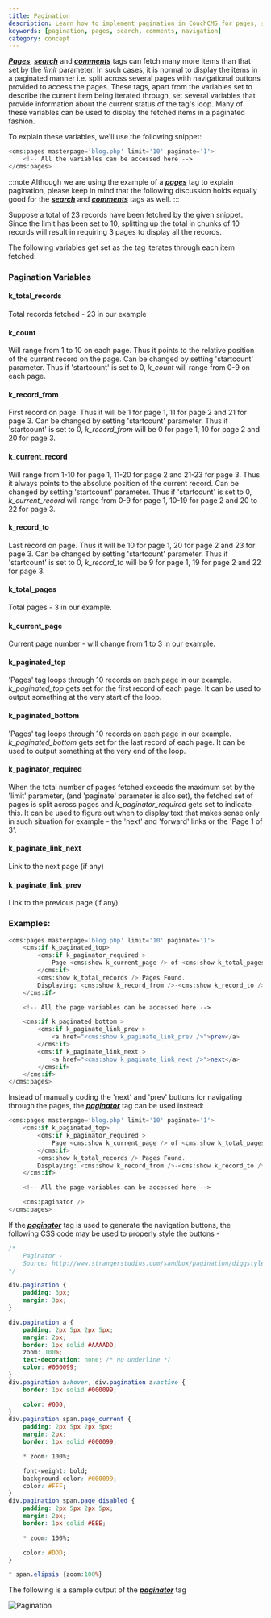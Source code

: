 ```yaml
---
title: Pagination
description: Learn how to implement pagination in CouchCMS for pages, search results and comments
keywords: [pagination, pages, search, comments, navigation]
category: concept
---
```


[__*Pages*__](../../tags-reference/pages.html), [__*search*__](../../tags-reference/search.html) and [__*comments*__](../../tags-reference/comments.html) tags can fetch many more items than that set by the _limit_ parameter.
In such cases, it is normal to display the items in a paginated manner i.e. split across several pages with navigational buttons provided to access the pages.
These tags, apart from the variables set to describe the current item being iterated through, set several variables that provide information about the current status of the tag's loop. Many of these variables can be used to display the fetched items in a paginated fashion.

To explain these variables, we'll use the following snippet:

```php
<cms:pages masterpage='blog.php' limit='10' paginate='1'>
    <!-- All the variables can be accessed here -->
</cms:pages>
```

:::note
Although we are using the example of a [__*pages*__](../../tags-reference/pages.html) tag to explain pagination, please keep in mind that the following discussion holds equally good for the [__*search*__](../../tags-reference/search.html) and [__*comments*__](../../tags-reference/comments.html) tags as well.
:::

Suppose a total of 23 records have been fetched by the given snippet.
Since the limit has been set to 10, splitting up the total in chunks of 10 records will result in requiring 3 pages to display all the records.

The following variables get set as the tag iterates through each item fetched:

### Pagination Variables

#### k_total_records

Total records fetched - 23 in our example

#### k_count

Will range from 1 to 10 on each page. Thus it points to the relative position of the current record on the page.
Can be changed by setting 'startcount' parameter.
Thus if 'startcount' is set to 0, *k_count* will range from 0-9 on each page.

#### k_record_from

First record on page. Thus it will be 1 for page 1, 11 for page 2 and 21 for page 3.
Can be changed by setting 'startcount' parameter.
Thus if 'startcount' is set to 0, *k_record_from* will be 0 for page 1, 10 for page 2 and 20 for page 3.

#### k_current_record

Will range from 1-10 for page 1, 11-20 for page 2 and 21-23 for page 3.
Thus it always points to the absolute position of the current record.
Can be changed by setting 'startcount' parameter.
Thus if 'startcount' is set to 0, *k_current_record* will range from 0-9 for page 1, 10-19 for page 2 and 20 to 22 for page 3.

#### k_record_to

Last record on page. Thus it will be 10 for page 1, 20 for page 2 and 23 for page 3.
Can be changed by setting 'startcount' parameter.
Thus if 'startcount' is set to 0, *k_record_to* will be 9 for page 1, 19 for page 2 and 22 for page 3.

#### k_total_pages

Total pages - 3 in our example.

#### k_current_page

Current page number - will change from 1 to 3 in our example.

#### k_paginated_top

'Pages' tag loops through 10 records on each page in our example.
*k_paginated_top* gets set for the first record of each page.
It can be used to output something at the very start of the loop.

#### k_paginated_bottom

'Pages' tag loops through 10 records on each page in our example.
*k_paginated_bottom* gets set for the last record of each page.
It can be used to output something at the very end of the loop.

#### k_paginator_required

When the total number of pages fetched exceeds the maximum set by the 'limit' parameter,
(and 'paginate' parameter is also set), the fetched set of pages is split across pages and
*k_paginator_required* gets set to indicate this.
It can be used to figure out when to display text that makes sense only in such situation
for example - the 'next' and 'forward' links or the 'Page 1 of 3'.

#### k_paginate_link_next

Link to the next page (if any)

#### k_paginate_link_prev

Link to the previous page (if any)

### Examples:

```php
<cms:pages masterpage='blog.php' limit='10' paginate='1'>
    <cms:if k_paginated_top>
        <cms:if k_paginator_required >
            Page <cms:show k_current_page /> of <cms:show k_total_pages /><br>
        </cms:if>
        <cms:show k_total_records /> Pages Found.
        Displaying: <cms:show k_record_from />-<cms:show k_record_to />
    </cms:if>

    <!-- All the page variables can be accessed here -->

    <cms:if k_paginated_bottom >
        <cms:if k_paginate_link_prev >
            <a href="<cms:show k_paginate_link_prev />">prev</a>
        </cms:if>
        <cms:if k_paginate_link_next >
            <a href="<cms:show k_paginate_link_next />">next</a>
        </cms:if>
    </cms:if>
</cms:pages>
```

Instead of manually coding the 'next' and 'prev' buttons for navigating through the pages, the [__*paginator*__](../../tags-reference/paginator.html) tag can be used instead:

```php
<cms:pages masterpage='blog.php' limit='10' paginate='1'>
    <cms:if k_paginated_top>
        <cms:if k_paginator_required >
            Page <cms:show k_current_page /> of <cms:show k_total_pages /><br>
        </cms:if>
        <cms:show k_total_records /> Pages Found.
        Displaying: <cms:show k_record_from />-<cms:show k_record_to />
    </cms:if>

    <!-- All the page variables can be accessed here -->

    <cms:paginator />
</cms:pages>
```

If the [__*paginator*__](../../tags-reference/paginator.html) tag is used to generate the navigation buttons, the following CSS code may be used to properly style the buttons -

```css
/*
    Paginator -
    Source: http://www.strangerstudios.com/sandbox/pagination/diggstyle.php (strangerstudios.com)
*/

div.pagination {
    padding: 3px;
    margin: 3px;
}

div.pagination a {
    padding: 2px 5px 2px 5px;
    margin: 2px;
    border: 1px solid #AAAADD;
    zoom: 100%;
    text-decoration: none; /* no underline */
    color: #000099;
}
div.pagination a:hover, div.pagination a:active {
    border: 1px solid #000099;

    color: #000;
}
div.pagination span.page_current {
    padding: 2px 5px 2px 5px;
    margin: 2px;
    border: 1px solid #000099;

    * zoom: 100%;

    font-weight: bold;
    background-color: #000099;
    color: #FFF;
}
div.pagination span.page_disabled {
    padding: 2px 5px 2px 5px;
    margin: 2px;
    border: 1px solid #EEE;

    * zoom: 100%;

    color: #DDD;
}

* span.elipsis {zoom:100%}
```

The following is a sample output of the [__*paginator*__](../../tags-reference/paginator.html) tag

![Pagination](../../../assets/img/contents/pagination.png)
